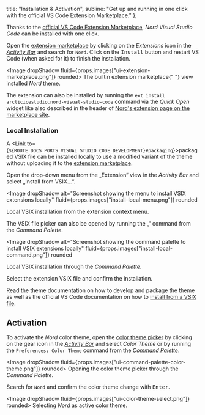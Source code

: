 

  title: "Installation & Activation",
  subline: "Get up and running in one click with the official VS Code Extension Marketplace."
};

<ShrinkedWidth value={25}>

<SpaceBox mTop={4} mBottom={4}>
  <Plugin />
</SpaceBox>

</ShrinkedWidth>

<ShrinkedWidth value={80}>

<WIPNotice />

Thanks to the [official VS Code Extension Marketplace][vscode-extmarket-nord], _Nord Visual Studio Code_ can be installed with one click.

Open the [extension marketplace][vscode-docs-extmarket] by clicking on the _Extensions_ icon in the [_Activity Bar_][vscode-docs-ui-actbar] and search for `Nord`.
Click on the <Kbd>Install</Kbd> button and restart VS Code (when asked for it) to finish the installation.

<Image dropShadow fluid={props.images["ui-extension-marketplace.png"]} rounded>
  <span>
    The builtin <Link href="https://code.visualstudio.com/docs/editor/extension-gallery">extension marketplace</Link>{" "}
    view installed <em>Nord</em> theme.
  </span>
</Image>

The extension can also be installed by running the `ext install arcticicestudio.nord-visual-studio-code` command via the _Quick Open_ widget like also described in the header of [Nord's extension page on the marketplace site][vscode-extmarket-nord].

### Local Installation

A <Link to={`${ROUTE_DOCS_PORTS_VISUAL_STUDIO_CODE_DEVELOPMENT}#packaging`}>packaged VSIX file</Link> can be installed locally to use a modified variant of the theme without uploading it to the [extension marketplace][vscode-extmarket].

Open the drop-down menu from the „Extension“ view in the _Activity Bar_ and select „Install from VSIX…“.

<Image
  dropShadow
  alt="Screenshot showing the menu to install VSIX extensions locally"
  fluid={props.images["install-local-menu.png"]}
  rounded
>
  Local VSIX installation from the extension context menu.
</Image>

The VSIX file picker can also be opened by running the „“ command from the _Command Palette_.

<Image
  dropShadow
  alt="Screenshot showing the command palette to install VSIX extensions locally"
  fluid={props.images["install-local-command.png"]}
  rounded
>
  Local VSIX installation through the <em>Command Palette</em>.
</Image>

Select the extension VSIX file and confirm the installation.

Read the theme documentation on <Link to={ROUTE_DOCS_PORTS_VISUAL_STUDIO_CODE_DEVELOPMENT}>how to develop and package the theme</Link> as well as the official VS Code documentation on how to [install from a VSIX file][vscode-docs-extmarket-vsix].

## Activation

To activate the _Nord_ color theme, open the [color theme picker][vscode-docs-colortheme] by clicking on the gear icon in the [_Activity Bar_][vscode-docs-ui-actbar] and select _Color Theme_ or by running the `Preferences: Color Theme` command from the [_Command Palette_][vscode-docs-ui-cmdpalette].

<Image dropShadow fluid={props.images["ui-command-palette-color-theme.png"]} rounded>
  <span>
    Opening the color theme picker through the <em>Command Palette</em>.
  </span>
</Image>

Search for `Nord` and confirm the color theme change with <Kbd>Enter</Kbd>.

<Image dropShadow fluid={props.images["ui-color-theme-select.png"]} rounded>
  <span>
    Selecting <em>Nord</em> as active color theme.
  </span>
</Image>

</ShrinkedWidth>

[vscode-docs-colortheme]: https://code.visualstudio.com/docs/getstarted/themes
[vscode-docs-extmarket-vsix]: https://code.visualstudio.com/docs/editor/extension-gallery#_install-from-a-vsix
[vscode-docs-extmarket]: https://code.visualstudio.com/docs/editor/extension-gallery
[vscode-docs-settings]: https://code.visualstudio.com/docs/getstarted/settings
[vscode-docs-ui-actbar]: https://code.visualstudio.com/docs/getstarted/userinterface#_activity-bar
[vscode-docs-ui-cmdpalette]: https://code.visualstudio.com/docs/getstarted/userinterface#_command-palette
[vscode-extmarket-nord]: https://marketplace.visualstudio.com/items?itemName=arcticicestudio.nord-visual-studio-code
[vscode-extmarket]: https://marketplace.visualstudio.com
